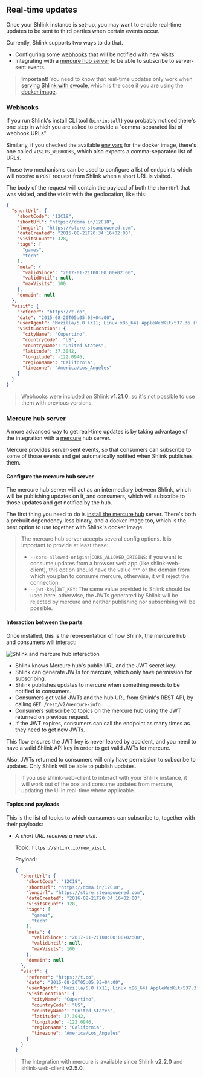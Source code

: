 ## Real-time updates

Once your Shlink instance is set-up, you may want to enable real-time updates to be sent to third parties when certain events occur.

Currently, Shlink supports two ways to do that.

* Configuring some [webhooks](#webhooks) that will be notified with new visits.
* Integrating with a [mercure hub server](#mercure-hub-server) to be able to subscribe to server-sent events.

> **Important!** You need to know that real-time updates only work when [serving Shlink with swoole](/documentation/serve-with-swoole), which is the case if you are using the [docker image](/documentation/install-docker-image).

### Webhooks

If you run Shlink's install CLI tool (`bin/install`) you probably noticed there's one step in which you are asked to provide a "comma-separated list of webhook URLs".

Similarly, if you checked the available [env vars](/documentation/install-docker-image#supported-env-vars) for the docker image, there's one called `VISITS_WEBHOOKS`, which also expects a comma-separated list of URLs.

Those two mechanisms can be used to configure a list of endpoints which will receive a `POST` request from Shlink when a short URL is visited.

The body of the request will contain the payload of both the `shortUrl` that was visited, and the `visit` with the geolocation, like this:

```json
{
  "shortUrl": {
    "shortCode": "12C18",
    "shortUrl": "https://doma.in/12C18",
    "longUrl": "https://store.steampowered.com",
    "dateCreated": "2016-08-21T20:34:16+02:00",
    "visitsCount": 328,
    "tags": [
      "games",
      "tech"
    ],
    "meta": {
      "validSince": "2017-01-21T00:00:00+02:00",
      "validUntil": null,
      "maxVisits": 100
    },
    "domain": null
  },
  "visit": {
    "referer": "https://t.co",
    "date": "2015-08-20T05:05:03+04:00",
    "userAgent": "Mozilla/5.0 (X11; Linux x86_64) AppleWebKit/537.36 (KHTML, like Gecko) Chrome/51.0.2704.103 Safari/537.36",
    "visitLocation": {
      "cityName": "Cupertino",
      "countryCode": "US",
      "countryName": "United States",
      "latitude": 37.3042,
      "longitude": -122.0946,
      "regionName": "California",
      "timezone": "America/Los_Angeles"
    }
  }
}
```

> Webhooks were included on Shlink **v1.21.0**, so it's not possible to use them with previous versions.

### Mercure hub server

A more advanced way to get real-time updates is by taking advantage of the integration with a [mercure](https://mercure.rocks) hub server.

Mercure provides server-sent events, so that consumers can subscribe to some of those events and get automatically notified when Shlink publishes them.

#### Configure the mercure hub server

The mercure hub server will act as an intermediary between Shlink, which will be publishing updates on it, and consumers, which will subscribe to those updates and get notified by the hub.

The first thing you need to do is [install the mercure hub](https://mercure.rocks/docs/hub/install) server. There's both a prebuilt dependency-less binary, and a docker image too, which is the best option to use together with Shlink's docker image.

> The mercure hub server accepts several config options. It is important to provide at least these:
>
> * `--cors-allowed-origins`|`CORS_ALLOWED_ORIGINS`: if you want to consume updates from a browser web app (like shlink-web-client), this option should have the value `"*"` or the domain from which you plan to consume mercure, otherwise, it will reject the connection.
> * `--jwt-key`|`JWT_KEY`: The same value provided to Shlink should be used here, otherwise, the JWTs generated by Shlink will be rejected by mercure and neither publishing nor subscribing will be possible.

#### Interaction between the parts

Once installed, this is the representation of how Shlink, the mercure hub and consumers will interact:

![Shlink and mercure hub interaction](/images/mercure/mercure-architecture.png)

* Shlink knows Mercure hub's public URL and the JWT secret key.
* Shlink can generate JWTs for mercure, which only have permission for subscribing.
* Shlink publishes updates to mercure when something needs to be notified to consumers.
* Consumers get valid JWTs and the hub URL from Shlink's REST API, by calling `GET /rest/v2/mercure-info`.
* Consumers subscribe to topics on the mercure hub using the JWT returned on previous request.
* If the JWT expires, consumers can call the endpoint as many times as they need to get new JWTs.

This flow ensures the JWT key is never leaked by accident, and you need to have a valid Shlink API key in order to get valid JWTs for mercure.

Also, JWTs returned to consumers will only have permission to subscribe to updates. Only Shlink will be able to publish updates.

> If you use shlink-web-client to interact with your Shlink instance, it will work out of the box and consume updates from mercure, updating the UI in real-time where applicable.

#### Topics and payloads

This is the list of topics to which consumers can subscribe to, together with their payloads:

* *A short URL receives a new visit.*

    Topic: `https://shlink.io/new_visit`,

    Payload:

    ```json
    {
      "shortUrl": {
        "shortCode": "12C18",
        "shortUrl": "https://doma.in/12C18",
        "longUrl": "https://store.steampowered.com",
        "dateCreated": "2016-08-21T20:34:16+02:00",
        "visitsCount": 328,
        "tags": [
          "games",
          "tech"
        ],
        "meta": {
          "validSince": "2017-01-21T00:00:00+02:00",
          "validUntil": null,
          "maxVisits": 100
        },
        "domain": null
      },
      "visit": {
        "referer": "https://t.co",
        "date": "2015-08-20T05:05:03+04:00",
        "userAgent": "Mozilla/5.0 (X11; Linux x86_64) AppleWebKit/537.36 (KHTML, like Gecko) Chrome/51.0.2704.103 Safari/537.36",
        "visitLocation": {
          "cityName": "Cupertino",
          "countryCode": "US",
          "countryName": "United States",
          "latitude": 37.3042,
          "longitude": -122.0946,
          "regionName": "California",
          "timezone": "America/Los_Angeles"
        }
      }
    }
    ```

> The integration with mercure is available since Shlink **v2.2.0** and shlink-web-client **v2.5.0**.
